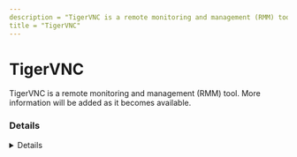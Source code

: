```yaml
---
description = "TigerVNC is a remote monitoring and management (RMM) tool. More information will be added as it becomes available."
title = "TigerVNC"
---
```




# TigerVNC

TigerVNC is a remote monitoring and management (RMM) tool. More information will be added as it becomes available.

### Details
<Details author={""}
         category={""}
         created={""}
         website={""}
         lastModified={"2024-02-26"}
         privileges={""}
         free={ false }
         verification={ false }
/>

#### Installation Paths
<Card code={ ["tigervnc*.exe", "winvnc4.exe", "C:\\Program Files\\TightVNC\\*", "*\\TightVNC\\*", "*\\tvnserver.exe"] }/>





### Forensic Artifacts




#### Network Artifacts
<EuiSpacer size="xl"/>
<NetworkArtifactsTable data={ [{"Description": "Known remote domains", "Domains": ["user_managed"], "Ports": []}] }/>




### Detections
- Detects potential network activity of TigerVNC RMM tool
  - [Sigma Rule](https://github.com/magicsword-io/LOLRMM/blob/main/detections/sigma/tigervnc_network_sigma.yml)
- Detects potential processes activity of TigerVNC RMM tool
  - [Sigma Rule](https://github.com/magicsword-io/LOLRMM/blob/main/detections/sigma/tigervnc_processes_sigma.yml)

### References
- [https://github.com/TigerVNC/tigervnc/releases](https://github.com/TigerVNC/tigervnc/releases)

